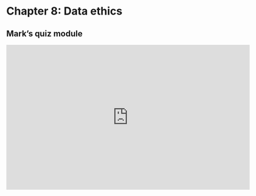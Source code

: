 # Chapter 8: Data ethics

## Mark's quiz module

<iframe src="https://open-science-course-2022.gitlab.io/quiz.html?embedded=true" width="640" height="382" frameborder="0" marginheight="0" marginwidth="0">Loading…</iframe>
